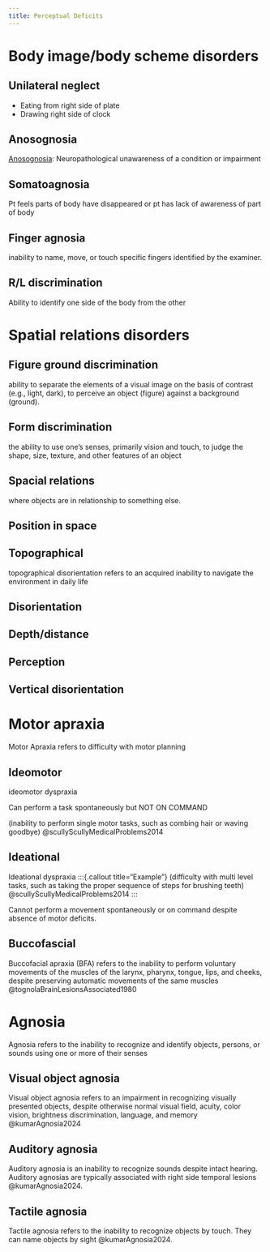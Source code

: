 ```yaml
---
title: Perceptual Deficits
---
```



# Body image/body scheme disorders

## Unilateral neglect

:::{.callout title="Example"}

- Eating from right side of plate
- Drawing right side of clock
:::

## Anosognosia
[Anosognosia]({{< var ref-perception.deficits.anosognosia >}}): Neuropathological unawareness of a condition or impairment

## Somatoagnosia
Pt feels parts of body have disappeared or pt has lack of awareness of part of body

## Finger agnosia
inability to name, move, or touch specific fingers identified by the examiner.

## R/L discrimination

:::{.callout title="Example"}
Ability to identify one side of the body from the other
::: 

# Spatial relations disorders

## Figure ground discrimination
ability to separate the elements of a visual image on the basis of contrast (e.g., light, dark), to perceive an object (figure) against a background (ground).

## Form discrimination 
the ability to use one's senses, primarily vision and touch, to judge the shape, size, texture, and other features of an object

## Spacial relations
where objects are in relationship to something else.

## Position in space

## Topographical
topographical disorientation refers to an acquired inability to navigate the environment in daily life

## Disorientation
## Depth/distance
## Perception
## Vertical disorientation


# Motor apraxia
Motor Apraxia refers to difficulty with motor planning

## Ideomotor
ideomotor dyspraxia 

Can perform a task spontaneously but NOT ON COMMAND

:::{.callout title="Example"}
(inability to perform single motor tasks, such as combing hair or waving goodbye) @scullyScullyMedicalProblems2014
:::

## Ideational 

Ideational dyspraxia 
:::{.callout title="Example"}
(difficulty with multi level tasks, such as taking the proper sequence of steps for brushing teeth) @scullyScullyMedicalProblems2014
:::


Cannot perform a movement spontaneously or on command despite absence of motor deficits. 

## Buccofascial 

Buccofacial apraxia (BFA) refers to the inability to perform voluntary movements of the muscles of the larynx, pharynx, tongue, lips, and cheeks, despite preserving automatic movements of the same muscles @tognolaBrainLesionsAssociated1980

# Agnosia
Agnosia refers to the inability to recognize and identify objects, persons, or sounds using one or more of their senses

## Visual object agnosia

Visual object agnosia refers to an impairment in recognizing visually presented objects, despite otherwise normal visual field, acuity, color vision, brightness discrimination, language, and memory @kumarAgnosia2024

## Auditory agnosia

Auditory agnosia is an inability to recognize sounds despite intact hearing. Auditory agnosias are typically associated with right side temporal lesions @kumarAgnosia2024.

## Tactile agnosia

Tactile agnosia refers to the inability to recognize objects by touch. They can name objects by sight @kumarAgnosia2024.
